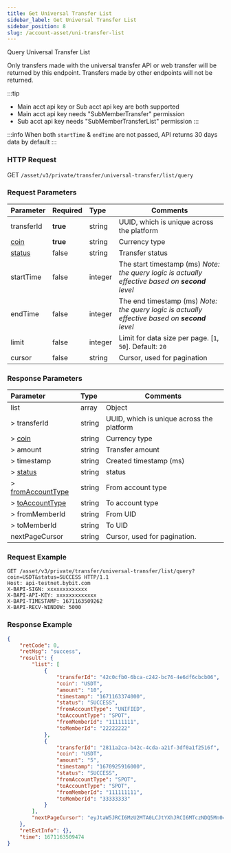 ```yaml
---
title: Get Universal Transfer List
sidebar_label: Get Universal Transfer List
sidebar_position: 8
slug: /account-asset/uni-transfer-list
---
```


Query Universal Transfer List

Only transfers made with the universal transfer API or web transfer will be returned by this endpoint. Transfers made by other endpoints will not be returned.

:::tip
* Main acct api key or Sub acct api key are both supported
* Main acct api key needs "SubMemberTransfer" permission
* Sub acct api key needs "SubMemberTransferList" permission
:::

:::info
When both `startTime` & `endTime` are not passed, API returns 30 days data by default
:::

### HTTP Request
GET `/asset/v3/private/transfer/universal-transfer/list/query`

### Request Parameters
| Parameter | Required | Type | Comments|
|:----- |:-------|:-----|------ |
|transferId |<b>true</b> |string |UUID, which is unique across the platform |
|[coin](enum#coin)|<b>true</b> |string |Currency type |
|[status](enum#transferstatus) |false |string |Transfer status|
|startTime |false |integer |The start timestamp (ms) _Note: the query logic is actually effective based on **second** level_ |
|endTime |false |integer |The end timestamp (ms) _Note: the query logic is actually effective based on **second** level_  |
|limit |false |integer |Limit for data size per page. [`1`, `50`]. Default: `20`|
|cursor |false |string |Cursor, used for pagination|

### Response Parameters
| Parameter | Type | Comments|
|:----- |:-----|----- |
|list |array |Object|
|> transferId |string |UUID, which is unique across the platform |
|> [coin](enum#coin)|string |Currency type |
|> amount |string |Transfer amount |
|> timestamp |string |Created timestamp (ms)|
|> [status](enum#transferstatus)|string |status|
|> [fromAccountType](enum#accounttype)|string |From account type |
|> [toAccountType](enum#accounttype) |string |To account type |
|> fromMemberId |string |From UID |
|> toMemberId |string |To UID |
|nextPageCursor |string |Cursor, used for pagination.|

### Request Example

```http
GET /asset/v3/private/transfer/universal-transfer/list/query?coin=USDT&status=SUCCESS HTTP/1.1
Host: api-testnet.bybit.com
X-BAPI-SIGN: xxxxxxxxxxxxx
X-BAPI-API-KEY: xxxxxxxxxxxxx
X-BAPI-TIMESTAMP: 1671163509262
X-BAPI-RECV-WINDOW: 5000
```

### Response Example

```json
{
    "retCode": 0,
    "retMsg": "success",
    "result": {
        "list": [
            {
                "transferId": "42c0cfb0-6bca-c242-bc76-4e6df6cbcb06",
                "coin": "USDT",
                "amount": "10",
                "timestamp": "1671163374000",
                "status": "SUCCESS",
                "fromAccountType": "UNIFIED",
                "toAccountType": "SPOT",
                "fromMemberId": "11111111",
                "toMemberId": "22222222"
            },
            {
                "transferId": "2811a2ca-b42c-4cda-a21f-3df0a1f2516f",
                "coin": "USDT",
                "amount": "5",
                "timestamp": "1670925916000",
                "status": "SUCCESS",
                "fromAccountType": "SPOT",
                "toAccountType": "SPOT",
                "fromMemberId": "111111111",
                "toMemberId": "33333333"
            }
        ],
        "nextPageCursor": "eyJtaW5JRCI6MzU2MTA0LCJtYXhJRCI6MTczNDQ5Mn0="
    },
    "retExtInfo": {},
    "time": 1671163509474
}
```